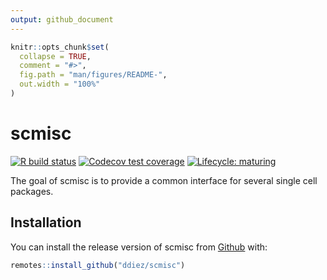 ```yaml
---
output: github_document
---
```


<!-- README.md is generated from README.Rmd. Please edit that file -->

```r
knitr::opts_chunk$set(
  collapse = TRUE,
  comment = "#>",
  fig.path = "man/figures/README-",
  out.width = "100%"
)
```

# scmisc

[![R build status](https://github.com/ddiez/scmisc/workflows/R-CMD-check/badge.svg)](https://github.com/ddiez/scmisc/actions)
[![Codecov test coverage](https://codecov.io/gh/ddiez/scmisc/branch/master/graph/badge.svg)](https://codecov.io/gh/ddiez/scmisc?branch=master)
[![Lifecycle: maturing](https://img.shields.io/badge/lifecycle-maturing-blue.svg)]()

The goal of scmisc is to provide a common interface for several single cell packages.

## Installation

You can install the release version of scmisc from [Github](https://github.com/ddiez/scmisc) with:

``` r
remotes::install_github("ddiez/scmisc")
```

